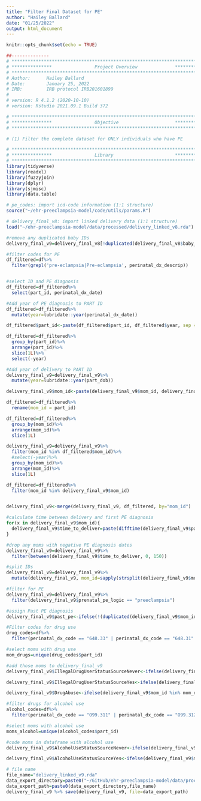 ```yaml
---
title: "Filter Final Dataset for PE"
author: "Hailey Ballard"
date: "01/25/2022"
output: html_document
---
```


```r
knitr::opts_chunk$set(echo = TRUE)
```

```r
##-------------- 
# **************************************************************************** #
# ***************                Project Overview              *************** #
# **************************************************************************** #
# Author:      Hailey Ballard
# Date:        January 25, 2022
# IRB:         IRB protocol IRB201601899  
#
# version: R 4.1.2 (2020-10-10)
# version: Rstudio 2021.09.1 Build 372  

# **************************************************************************** #
# ***************                Objective                     *************** #
# **************************************************************************** #

# (1) Filter the complete dataset for ONLY individuals who have PE

```


```r
# **************************************************************************** #
# ***************                Library                       *************** #
# **************************************************************************** #
library(tidyverse)
library(readxl)
library(fuzzyjoin)
library(dplyr)
library(sjmisc)
library(data.table)
```

```r

# pe_codes: import icd-code information (1:1 structure)
source("~/ehr-preeclampsia-model/code/utils/params.R")

# delivery_final_v8: import linked delivery data (1:1 structure)
load("~/ehr-preeclampsia-model/data/processed/delivery_linked_v8.rda")

```

```r

#remove any duplicated baby IDs
delivery_final_v9=delivery_final_v8[!duplicated(delivery_final_v8$baby_id), ]

#filter codes for PE
df_filtered=df%>%
  filter(grepl('pre-eclampsia|Pre-eclampsia', perinatal_dx_descrip))


#select ID and PE diagnosis
df_filtered=df_filtered%>%
  select(part_id, perinatal_dx_date)

#Add year of PE diagnosis to PART ID
df_filtered=df_filtered%>%
  mutate(year=lubridate::year(perinatal_dx_date))

df_filtered$part_id<-paste(df_filtered$part_id, df_filtered$year, sep = "_")

df_filtered=df_filtered%>%
  group_by(part_id)%>%
  arrange(part_id)%>%
  slice(1L)%>%
  select(-year)

#Add year of delivery to PART ID
delivery_final_v9=delivery_final_v9%>%
  mutate(year=lubridate::year(part_dob))

delivery_final_v9$mom_id<-paste(delivery_final_v9$mom_id, delivery_final_v9$year, sep = "_")

df_filtered=df_filtered%>%
  rename(mom_id = part_id)

df_filtered=df_filtered%>%
  group_by(mom_id)%>%
  arrange(mom_id)%>%
  slice(1L)

delivery_final_v9=delivery_final_v9%>%
  filter(mom_id %in% df_filtered$mom_id)%>%
  #select(-year)%>%
  group_by(mom_id)%>%
  arrange(mom_id)%>%
  slice(1L)

df_filtered=df_filtered%>%
  filter(mom_id %in% delivery_final_v9$mom_id)


delivery_final_v9<-merge(delivery_final_v9, df_filtered, by="mom_id")

#calculate time between delivery and first PE diagnosis
for(x in delivery_final_v9$mom_id){
  delivery_final_v9$time_to_deliver=paste(difftime(delivery_final_v9$part_dob, delivery_final_v9$perinatal_dx_date, units="days"))
}

#drop any moms with negative PE diagnosis dates
delivery_final_v9=delivery_final_v9%>%
  filter(between(delivery_final_v9$time_to_deliver, 0, 150))

#split IDs 
delivery_final_v9=delivery_final_v9%>%
  mutate(delivery_final_v9, mom_id=sapply(strsplit(delivery_final_v9$mom_id, split="_", fixed=TRUE), function(x) (x[1])))

#filter for PE 
delivery_final_v9=delivery_final_v9%>%
  filter(delivery_final_v9$prenatal_pe_logic == "preeclampsia")

#assign Past PE diagnosis
delivery_final_v9$past_pe<-ifelse(!(duplicated(delivery_final_v9$mom_id)), "0", "1")

```

```r
#Filter codes for drug use
drug_codes=df%>%
  filter(perinatal_dx_code == "648.33" | perinatal_dx_code == "648.31" | perinatal_dx_code == "648.3" |  perinatal_dx_code == "648.34" | perinatal_dx_code == "O99.324" | perinatal_dx_code == "O99.321" | perinatal_dx_code == "O99.322" | perinatal_dx_code == "O99.323" | perinatal_dx_code == "O99.320" | perinatal_dx_code == "O99.325" | perinatal_dx_code == "655.53")

#select moms with drug use
mom_drugs=unique(drug_codes$part_id)

#add those moms to delivery_final_v9
delivery_final_v9$IllegalDrugUserStatusSourceNever<-ifelse(delivery_final_v9$mom_id %in% mom_drugs, "0", "1")

delivery_final_v9$IllegalDrugUserStatusSourceYes<-ifelse(delivery_final_v9$mom_id %in% mom_drugs, "1", "0")

delivery_final_v9$DrugAbuse<-ifelse(delivery_final_v9$mom_id %in% mom_drugs, "1", "0")

```

```r
#filter drugs for alcohol use
alcohol_codes=df%>%
  filter(perinatal_dx_code == "O99.311" | perinatal_dx_code == "O99.312" | perinatal_dx_code == "O99.313" | perinatal_dx_code == "O99.310" | perinatal_dx_code == "O99.314" | perinatal_dx_code == "O35.4XX0")

#select moms with alcohol use
moms_alcohol=unique(alcohol_codes$part_id)

#code moms in dataframe with alcohol use
delivery_final_v9$AlcoholUseStatusSourceNever<-ifelse(delivery_final_v9$mom_id %in% moms_alcohol, "0", "1")

delivery_final_v9$AlcoholUseStatusSourceYes<-ifelse(delivery_final_v9$mom_id %in% moms_alcohol, "1", "0")

```

```r
# file name
file_name="delivery_linked_v9.rda"
data_export_directory=paste0("~/GitHub/ehr-preeclampsia-model/data/processed/") 
data_export_path=paste0(data_export_directory,file_name)
delivery_final_v9 %>% save(delivery_final_v9, file=data_export_path)
```


